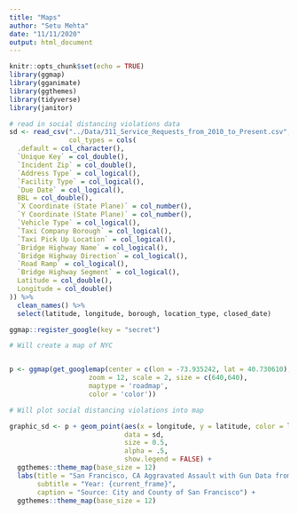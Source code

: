 ```yaml
---
title: "Maps"
author: "Setu Mehta"
date: "11/11/2020"
output: html_document
---
```


```r
knitr::opts_chunk$set(echo = TRUE)
library(ggmap)
library(gganimate)
library(ggthemes)
library(tidyverse)
library(janitor)
```

```r
# read in social distancing violations data
sd <- read_csv("../Data/311_Service_Requests_from_2010_to_Present.csv", 
               col_types = cols(
  .default = col_character(),
  `Unique Key` = col_double(),
  `Incident Zip` = col_double(),
  `Address Type` = col_logical(),
  `Facility Type` = col_logical(),
  `Due Date` = col_logical(),
  BBL = col_double(),
  `X Coordinate (State Plane)` = col_number(),
  `Y Coordinate (State Plane)` = col_number(),
  `Vehicle Type` = col_logical(),
  `Taxi Company Borough` = col_logical(),
  `Taxi Pick Up Location` = col_logical(),
  `Bridge Highway Name` = col_logical(),
  `Bridge Highway Direction` = col_logical(),
  `Road Ramp` = col_logical(),
  `Bridge Highway Segment` = col_logical(),
  Latitude = col_double(),
  Longitude = col_double()
)) %>%
  clean_names() %>%
  select(latitude, longitude, borough, location_type, closed_date)

ggmap::register_google(key = "secret")

# Will create a map of NYC


p <- ggmap(get_googlemap(center = c(lon = -73.935242, lat = 40.730610),
                    zoom = 12, scale = 2, size = c(640,640),
                    maptype = 'roadmap',
                    color = 'color'))

# Will plot social distancing violations into map

graphic_sd <- p + geom_point(aes(x = longitude, y = latitude, color = location_type), 
                             data = sd, 
                             size = 0.5, 
                             alpha = .5, 
                             show.legend = FALSE) +
  ggthemes::theme_map(base_size = 12)
  labs(title = "San Francisco, CA Aggravated Assault with Gun Data from 2011-2017",
       subtitle = "Year: {current_frame}",
       caption = "Source: City and County of San Francisco") +
  ggthemes::theme_map(base_size = 12)
```

